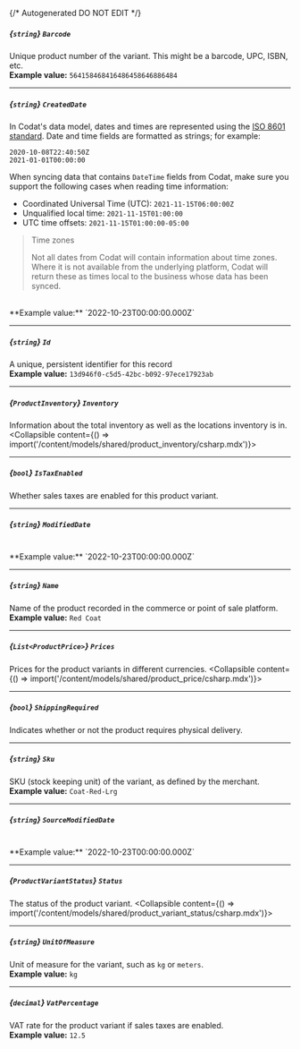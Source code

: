 {/* Autogenerated DO NOT EDIT  */}

##### *{`string`}* `Barcode`
Unique product number of the variant. This might be a barcode, UPC, ISBN, etc.
<br/>
**Example value:** `564158468416486458646886484`

---
##### *{`string`}* `CreatedDate`
In Codat's data model, dates and times are represented using the <a class="external" href="https://en.wikipedia.org/wiki/ISO_8601" target="_blank">ISO 8601 standard</a>. Date and time fields are formatted as strings; for example:

```
2020-10-08T22:40:50Z
2021-01-01T00:00:00
```



When syncing data that contains `DateTime` fields from Codat, make sure you support the following cases when reading time information:

- Coordinated Universal Time (UTC): `2021-11-15T06:00:00Z`
- Unqualified local time: `2021-11-15T01:00:00`
- UTC time offsets: `2021-11-15T01:00:00-05:00`

> Time zones
> 
> Not all dates from Codat will contain information about time zones.  
> Where it is not available from the underlying platform, Codat will return these as times local to the business whose data has been synced.
<br/>
**Example value:** `2022-10-23T00:00:00.000Z`

---
##### *{`string`}* `Id`
A unique, persistent identifier for this record
<br/>
**Example value:** `13d946f0-c5d5-42bc-b092-97ece17923ab`

---
##### *{`ProductInventory`}* `Inventory`
Information about the total inventory as well as the locations inventory is in.
<Collapsible content={() => import('/content/models/shared/product_inventory/csharp.mdx')}>
</Collapsible>

---
##### *{`bool`}* `IsTaxEnabled`
Whether sales taxes are enabled for this product variant.

---
##### *{`string`}* `ModifiedDate`
<br/>
**Example value:** `2022-10-23T00:00:00.000Z`

---
##### *{`string`}* `Name`
Name of the product recorded in the commerce or point of sale platform.
<br/>
**Example value:** `Red Coat`

---
##### *{`List<ProductPrice>`}* `Prices`
Prices for the product variants in different currencies.
<Collapsible content={() => import('/content/models/shared/product_price/csharp.mdx')}>
</Collapsible>

---
##### *{`bool`}* `ShippingRequired`
Indicates whether or not the product requires physical delivery.

---
##### *{`string`}* `Sku`
SKU (stock keeping unit) of the variant, as defined by the merchant.
<br/>
**Example value:** `Coat-Red-Lrg`

---
##### *{`string`}* `SourceModifiedDate`
<br/>
**Example value:** `2022-10-23T00:00:00.000Z`

---
##### *{`ProductVariantStatus`}* `Status`
The status of the product variant.
<Collapsible content={() => import('/content/models/shared/product_variant_status/csharp.mdx')}>
</Collapsible>

---
##### *{`string`}* `UnitOfMeasure`
Unit of measure for the variant, such as `kg` or `meters`.
<br/>
**Example value:** `kg`

---
##### *{`decimal`}* `VatPercentage`
VAT rate for the product variant if sales taxes are enabled.
<br/>
**Example value:** `12.5`

